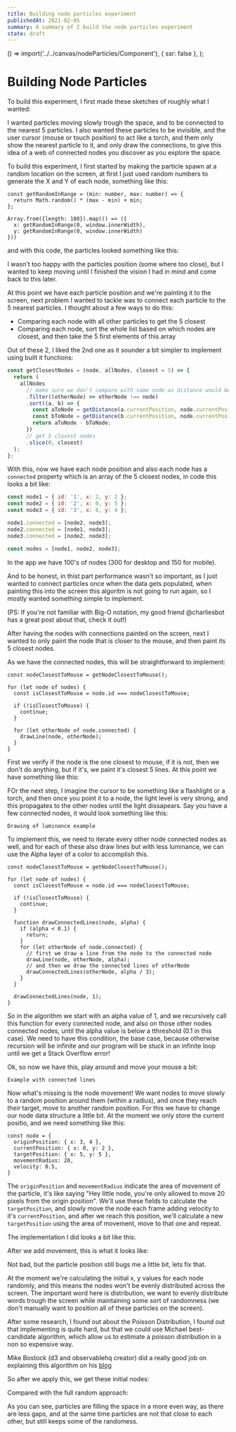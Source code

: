 ```yaml
---
title: Building node particles experiment
publishedAt: 2021-02-05
summary: A summary of I build the node particles experiment
state: draft
---
```



  () => import('../../canvas/nodeParticles/Component'),
  { ssr: false },
);

# Building Node Particles

To build this experiment, I first made these sketches of roughly what I wanted:

I wanted particles moving slowly trough the space, and to be connected to the nearest 5 particles. I also wanted these particles to be invisible, and the user cursor (mouse or touch position) to act like a torch, and them only show the nearest particle to it, and only draw the connections, to give this idea of a web of connected nodes you discover as you explore the space.

To build this experiment, I first started by making the particle spawn at a random location on the screen, at first I just used random numbers to generate the X and Y of each node, something like this:

```
const getRandomInRange = (min: number, max: number) => {
  return Math.random() * (max - min) + min;
};

Array.from({length: 100}).map(() => ({
  x: getRandomInRange(0, window.innerWidth),
  y: getRandomInRange(0, window.innerWidth)
}))
```

and with this code, the particles looked something like this:

<CanvasEmbed height={300}>
  <NodeParticles
    width="full"
    height={300}
    initialDistribution="random"
    stopParticles
    hideLines
  />
</CanvasEmbed>

I wasn't too happy with the particles position (some where too close), but I wanted to keep moving until I finished the vision I had in mind and come back to this later.

At this point we have each particle position and we're painting it to the screen, next problem I wanted to tackle was to connect each particle to the 5 nearest particles. I thought about a few ways to do this:

- Comparing each node with all other particles to get the 5 closest
- Comparing each node, sort the whole list based on which nodes are closest, and then take the 5 first elements of this array

Out of these 2, I liked the 2nd one as it sounder a bit simpler to implement using built it functions:

```js
const getClosestNodes = (node, allNodes, closest = 5) => {
  return (
    allNodes
      // make sure we don't compare with same node as distance would be 0
      .filter((otherNode) => otherNode !== node)
      .sort((a, b) => {
        const aToNode = getDistance(a.currentPosition, node.currentPosition);
        const bToNode = getDistance(b.currentPosition, node.currentPosition);
        return aToNode - bToNode;
      })
      // get 5 closest nodes
      .slice(0, closest)
  );
};
```

With this, now we have each node position and also each node has a `connected` property which is an array of the 5 closest nodes, in code this looks a bit like:

```js
const node1 = { id: '1', x: 2, y: 2 };
const node2 = { id: '2', x: 0, y: 5 };
const node3 = { id: '3', x: 8, y: 4 };

node1.connected = [node2, node3];
node2.connected = [node1, node3];
node3.connected = [node2, node3];

const nodes = [node1, node2, node3];
```

In the app we have 100's of nodes (300 for desktop and 150 for mobile).

And to be honest, in thist part performance wasn't so important, as I just wanted to connect particles once when the data gets populated, when painting this into the screen this algoritm is not going to run again, so I mostly wanted something simple to implement.

(PS: If you're not familiar with Big-O notation, my good friend @charliesbot has a great post about that, check it out!)

After having the nodes with connections painted on the screen, next I wanted to only paint the node that is closer to the mouse, and then paint its 5 closest nodes.

As we have the connected nodes, this will be straightforward to implement:

```
const nodeClosestToMouse = getNodeClosestToMouse();

for (let node of nodes) {
  const isClosestToMouse = node.id === nodeClosestToMouse;

  if (!isClosestToMouse) {
    continue;
  }

  for (let otherNode of node.connected) {
    drawLine(node, otherNode);
  }
}
```

First we verify if the node is the one closest to mouse, if it is not, then we don't do anything, but if it's, we paint it's closest 5 lines. At this point we have something like this:

FOr the next step, I imagine the cursor to be something like a flashlight or a torch, and then once you point it to a node, the light level is very strong, and this propagates to the other nodes until the light dissapears. Say you have a few connected nodes, it would look something like this:

```
Drawing of luminance example
```

To implement this, we need to iterate every other node connected nodes as well, and for each of these also draw lines but with less luminance, we can use the Alpha layer of a color to accomplish this.

```
const nodeClosestToMouse = getNodeClosestToMouse();

for (let node of nodes) {
  const isClosestToMouse = node.id === nodeClosestToMouse;

  if (!isClosestToMouse) {
    continue;
  }

  function drawConnectedLines(node, alpha) {
    if (alpha < 0.1) {
      return;
    }
    for (let otherNode of node.connected) {
      // first we draw a line from the node to the connected node
      drawLine(node, otherNode, alpha);
      // and then we draw the connected lines of otherNode
      drawConnectedLines(otherNode, alpha / 3);
    }
  }

  drawConnectedLines(node, 1);
}
```

So in the algorithm we start with an alpha value of 1, and we recursively call this function for every connected node, and also on those other nodes connected nodes, until the alpha value is below a tthreshold (0.1 in this case). We need to have this condition, the base case, because otherwise recursion will be infinite and our program will be stuck in an infinite loop until we get a Stack Overflow error!

Ok, so now we have this, play around and move your mouse a bit:

```
Example with connected lines
```

Now what's missing is the node movement! We want nodes to move slowly to a random position around them (within a radius), and once they reach their target, move to another random position. For this we have to change our node data structure a little bit. At the moment we only store the current positio, and we need something like this:

```
const node = {
  originPosition: { x: 3, 4 },
  currentPosition: { x: 0, y: 2 },
  targetPosition: { x: 5, y: 5 },
  movementRadius: 20,
  velocity: 0.5,
}
```

The `originPosition` and `movementRadius` indicate the area of movement of the particle, it's like saying "Hey little node, you're only allowed to move 20 pixels from the origin position". We'll use these fields to calculate the `targetPosition`, and slowly move the node each frame adding velocity to it's `currentPosition`, and after we reach this position, we'll calculate a new `targetPosition` using the area of movement, move to that one and repeat.

The implementation I did looks a bit like this:

After we add movement, this is what it looks like:

<CanvasEmbed height={300}>
  <NodeParticles width="full" height={300} initialDistribution="random" />
</CanvasEmbed>

Not bad, but the particle position still bugs me a little bit, lets fix that.

At the moment we're calculating the initial x, y values for each node randomly, and this means the nodes won't be evenly distributed across the screen. The important word here is distribution, we want to evenly distribute words trough the screen while maintaining some sort of randomness (we don't manually want to position all of these particles on the screen).

After some research, I found out about the Poisson Distribution, I found out that implementing is quite hard, but that we could use Michael best-candidate algorithm, which allow us to estimate a poisson distribution in a non so expensive way.

Mike Bostock (d3 and observablehq creator) did a really good job on explaining this algorithm on his [blog](https://observablehq.com/@mbostock/best-candidate-circles#:~:text=Mitchell's%20best%2Dcandidate%20algorithm%20generates,resulting%20in%20a%20pleasing%20jumble.)

So after we apply this, we get these initial nodes:

<CanvasEmbed height={300}>
  <NodeParticles width="full" height={300} hideLines stopParticles />
</CanvasEmbed>

Compared with the full random approach:

<CanvasEmbed height={300}>
  <NodeParticles
    width="full"
    height={300}
    initialDistribution="random"
    hideLines
    stopParticles
  />
</CanvasEmbed>

As you can see, particles are filling the space in a more even way, as there are less gaps, and at the same time particles are not that close to each other, but still keeps some of the randomess.

